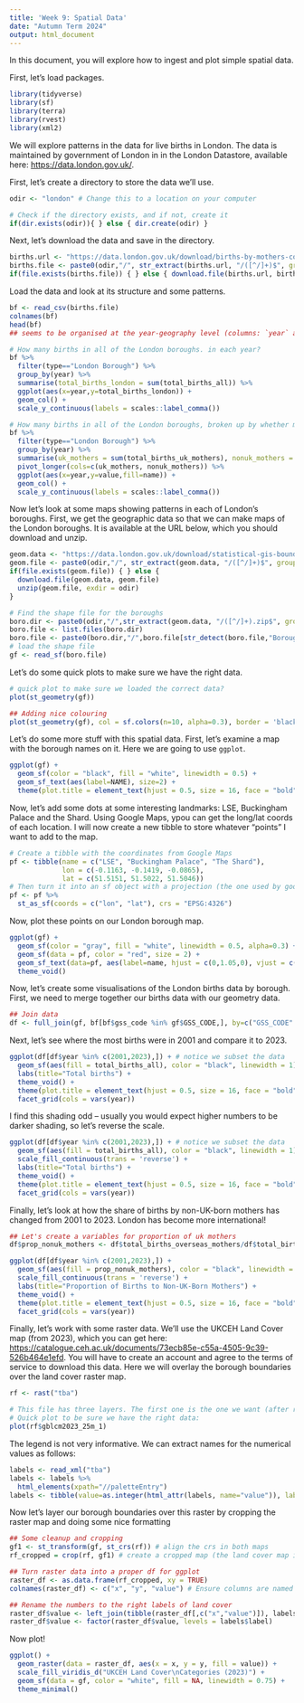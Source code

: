 ```yaml
---
title: 'Week 9: Spatial Data'
date: "Autumn Term 2024"
output: html_document
---
```


In this document, you will explore how to ingest and plot simple spatial data. 

First, let's load packages.

```r
library(tidyverse)
library(sf)
library(terra)
library(rvest)
library(xml2)
```

We will explore patterns in the data for live births in London. The data is maintained by government of London in in the London Datastore, available here: <https://data.london.gov.uk/>.

First, let's create a directory to store the data we'll use.

```r
odir <- "london" # Change this to a location on your computer

# Check if the directory exists, and if not, create it
if(dir.exists(odir)){ } else { dir.create(odir) }
```

Next, let's download the data and save in the directory.

```r
births.url <- "https://data.london.gov.uk/download/births-by-mothers-country-of-birth-in-london/df2c2591-c8df-4446-82b5-d518a73def17/births_by_mothers_country_of_birth_2001_to_2023.csv"
births.file <- paste0(odir,"/", str_extract(births.url, "/([^/]+)$", group=1))
if(file.exists(births.file)) { } else { download.file(births.url, births.file) }
```

Load the data and look at its structure and some patterns.

```r
bf <- read_csv(births.file)
colnames(bf)
head(bf)
## seems to be organised at the year-geography level (columns: `year` and `gss_code`)

# How many births in all of the London boroughs. in each year?
bf %>%
  filter(type=="London Borough") %>% 
  group_by(year) %>%
  summarise(total_births_london = sum(total_births_all)) %>%
  ggplot(aes(x=year,y=total_births_london)) + 
  geom_col() + 
  scale_y_continuous(labels = scales::label_comma())
```

```r
# How many births in all of the London boroughs, broken up by whether mother was UK born?
bf %>%
  filter(type=="London Borough") %>% 
  group_by(year) %>%
  summarise(uk_mothers = sum(total_births_uk_mothers), nonuk_mothers = sum(total_births_overseas_mothers)) %>%
  pivot_longer(cols=c(uk_mothers, nonuk_mothers)) %>%
  ggplot(aes(x=year,y=value,fill=name)) + 
  geom_col() + 
  scale_y_continuous(labels = scales::label_comma())
```

Now let's look at some maps showing patterns in each of London's boroughs. First, we get the geographic data so that we can make maps of the London boroughs. It is available at the URL below, which you should download and unzip.

```r
geom.data <- "https://data.london.gov.uk/download/statistical-gis-boundary-files-london/9ba8c833-6370-4b11-abdc-314aa020d5e0/statistical-gis-boundaries-london.zip"
geom.file <- paste0(odir,"/", str_extract(geom.data, "/([^/]+)$", group=1))
if(file.exists(geom.file)) { } else { 
  download.file(geom.data, geom.file) 
  unzip(geom.file, exdir = odir)
}

# Find the shape file for the boroughs
boro.dir <- paste0(odir,"/",str_extract(geom.data, "/([^/]+).zip$", group=1),"/ESRI") 
boro.file <- list.files(boro.dir)
boro.file <- paste0(boro.dir,"/",boro.file[str_detect(boro.file,"Borough") & str_detect(boro.file,".shp$")])
# load the shape file
gf <- read_sf(boro.file)
```

Let's do some quick plots to make sure we have the right data.

```r
# quick plot to make sure we loaded the correct data?
plot(st_geometry(gf))

## Adding nice colouring
plot(st_geometry(gf), col = sf.colors(n=10, alpha=0.3), border = 'black', axes = TRUE)
```

Let's do some more stuff with this spatial data. First, let's examine a map with the borough names on it. Here we are going to use `ggplot`.

```r
ggplot(gf) + 
  geom_sf(color = "black", fill = "white", linewidth = 0.5) + 
  geom_sf_text(aes(label=NAME), size=2) +
  theme(plot.title = element_text(hjust = 0.5, size = 16, face = "bold"))
```

Now, let's add some dots at some interesting landmarks: LSE, Buckingham Palace and the Shard. Using Google Maps, ypou can get the long/lat coords of each location. I will now create a new tibble to store whatever "points" I want to add to the map. 

```r
# Create a tibble with the coordinates from Google Maps
pf <- tibble(name = c("LSE", "Buckingham Palace", "The Shard"), 
             lon = c(-0.1163, -0.1419, -0.0865), 
             lat = c(51.5151, 51.5022, 51.5046))
# Then turn it into an sf object with a projection (the one used by google maps is EPSG:4326)
pf <- pf %>%
  st_as_sf(coords = c("lon", "lat"), crs = "EPSG:4326")
```

Now, plot these points on our London borough map.

```r
ggplot(gf) + 
  geom_sf(color = "gray", fill = "white", linewidth = 0.5, alpha=0.3) + 
  geom_sf(data = pf, color = "red", size = 2) +
  geom_sf_text(data=pf, aes(label=name, hjust = c(0,1.05,0), vjust = c(-1,1,1.6)), size=4) +
  theme_void()
```

Now, let's create some visualisations of the London births data by borough. First, we need to merge together our births data with our geometry data.

```r
## Join data
df <- full_join(gf, bf[bf$gss_code %in% gf$GSS_CODE,], by=c("GSS_CODE" = "gss_code"))
```

Next, let's see where the most births were in 2001 and compare it to 2023.

```r
ggplot(df[df$year %in% c(2001,2023),]) + # notice we subset the data
  geom_sf(aes(fill = total_births_all), color = "black", linewidth = 1) + 
  labs(title="Total births") + 
  theme_void() +
  theme(plot.title = element_text(hjust = 0.5, size = 16, face = "bold")) + 
  facet_grid(cols = vars(year))
```

I find this shading odd -- usually you would expect higher numbers to be darker shading, so let's reverse the scale.

```r
ggplot(df[df$year %in% c(2001,2023),]) + # notice we subset the data
  geom_sf(aes(fill = total_births_all), color = "black", linewidth = 1) + 
  scale_fill_continuous(trans = 'reverse') + 
  labs(title="Total births") + 
  theme_void() +
  theme(plot.title = element_text(hjust = 0.5, size = 16, face = "bold")) + 
  facet_grid(cols = vars(year))
```

Finally, let's look at how the share of births by non-UK-born mothers has changed from 2001 to 2023. London has become more international!

```r
## Let's create a variables for proportion of uk mothers
df$prop_nonuk_mothers <- df$total_births_overseas_mothers/df$total_births_all

ggplot(df[df$year %in% c(2001,2023),]) +
  geom_sf(aes(fill = prop_nonuk_mothers), color = "black", linewidth = 1) + 
  scale_fill_continuous(trans = 'reverse') + 
  labs(title="Proportion of Births to Non-UK-Born Mothers") + 
  theme_void() +
  theme(plot.title = element_text(hjust = 0.5, size = 16, face = "bold")) + 
  facet_grid(cols = vars(year))

```

Finally, let's work with some raster data. We'll use the UKCEH Land Cover map (from 2023), which you can get here: <https://catalogue.ceh.ac.uk/documents/73ecb85e-c55a-4505-9c39-526b464e1efd>. You will have to create an account and agree to the terms of service to download this data. Here we will overlay the borough boundaries over the land cover raster map. 



```r
rf <- rast("tba")

# This file has three layers. The first one is the one we want (after reading the docs): `gblcm2023_25m_1`
# Quick plot to be sure we have the right data:
plot(rf$gblcm2023_25m_1) 
```

The legend is not very informative. We can extract names for the numerical values as follows:

```r
labels <- read_xml("tba")
labels <- labels %>% 
  html_elements(xpath="//paletteEntry")
labels <- tibble(value=as.integer(html_attr(labels, name="value")), label=html_attr(labels,name="label"))
```

Now let's layer our borough boundaries over this raster by cropping the raster map and doing some nice formatting

```r
## Some cleanup and cropping
gf1 <- st_transform(gf, st_crs(rf)) # align the crs in both maps
rf_cropped = crop(rf, gf1) # create a cropped map (the land cover map is national)

## Turn raster data into a proper df for ggplot
raster_df <- as.data.frame(rf_cropped, xy = TRUE)
colnames(raster_df) <- c("x", "y", "value") # Ensure columns are named appropriately

## Rename the numbers to the right labels of land cover
raster_df$value <- left_join(tibble(raster_df[,c("x","value")]), labels)$label
raster_df$value <- factor(raster_df$value, levels = labels$label)
```

Now plot!

```r
ggplot() +
  geom_raster(data = raster_df, aes(x = x, y = y, fill = value)) +
  scale_fill_viridis_d("UKCEH Land Cover\nCategories (2023)") +
  geom_sf(data = gf, color = "white", fill = NA, linewidth = 0.75) + 
  theme_minimal()
```